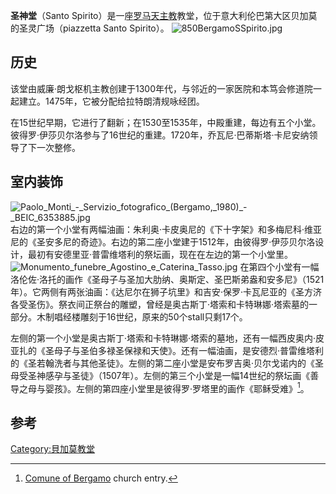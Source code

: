 '''圣神堂'''（Santo Spirito）是一座[[罗马天主教|罗马天主教]]教堂，位于意大利伦巴第大区贝加莫的圣灵广场（piazzetta Santo Spirito）。
[[File:850BergamoSSpirito.jpg|thumb]]
==历史==
该堂由威廉·朗戈枢机主教创建于1300年代，与邻近的一家医院和本笃会修道院一起建立。1475年，它被分配给拉特朗清规咏经团。

在15世纪早期，它进行了翻新；在1530至1535年，中殿重建，每边有五个小堂。彼得罗·伊莎贝尔洛参与了16世纪的重建。1720年，乔瓦尼·巴蒂斯塔·卡尼安纳领导了下一次整修。

==室内装饰==
[[File:Paolo_Monti_-_Servizio_fotografico_(Bergamo,_1980)_-_BEIC_6353885.jpg|thumb]]
右边的第一个小堂有两幅油画：朱利奥·卡皮奥尼的《下十字架》和多梅尼科·维亚尼的《圣安多尼的奇迹》。右边的第二座小堂建于1512年，由彼得罗·伊莎贝尔洛设计，最初有安德里亚·普雷维塔利的祭坛画，现在在左边的第一个小堂里。
[[File:Monumento_funebre_Agostino_e_Caterina_Tasso.jpg|thumb]]
在第四个小堂有一幅洛伦佐·洛托的画作《圣母子与圣加大肋纳、奥斯定、圣巴斯弟盎和安多尼》（1521年）。它两侧有两张油画：《达尼尔在狮子坑里》和吉安·保罗·卡瓦尼亚的《圣方济各受圣伤》。祭衣间正祭台的雕塑，曾经是奥古斯丁·塔索和卡特琳娜·塔索墓的一部分。木制唱经楼雕刻于16世纪，原来的50个stall只剩17个。

左侧的第一个小堂是奥古斯丁·塔索和卡特琳娜·塔索的墓地，还有一幅西皮奥内·皮亚扎的《圣母子与圣伯多禄圣保禄和天使》。还有一幅油画，是安德烈·普雷维塔利的《圣若翰洗者与其他圣徒》。左侧的第二座小堂是安布罗吉奥·贝尔戈诺内的《圣母受圣神感孕与圣徒》（1507年）。左侧的第三个小堂是一幅14世纪的祭坛画《善导之母与婴孩》。左侧的第四座小堂里是彼得罗·罗塔里的画作《耶稣受难》<ref>[http://www.comune.bergamo.it/servizi/Menu/dinamica.aspx?idSezione=3780&idArea=1182&idCat=1195&ID=10381&TipoElemento=pagina Comune of Bergamo] {{Wayback|url=http://www.comune.bergamo.it/servizi/Menu/dinamica.aspx?idSezione=3780&idArea=1182&idCat=1195&ID=10381&TipoElemento=pagina |date=20180716224120 }} church entry.</ref>。

==参考==
{{Reflist}}
{{coord|45.6985|N|9.6759|E|source:wikidata|display=title}}
[[Category:貝加莫教堂|Category:貝加莫教堂]]